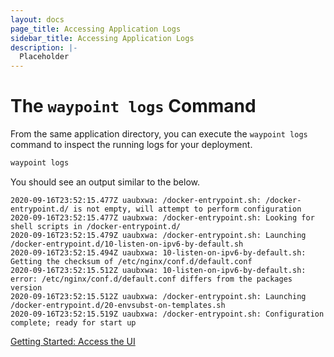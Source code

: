 ```yaml
---
layout: docs
page_title: Accessing Application Logs
sidebar_title: Accessing Application Logs
description: |-
  Placeholder
---
```


# The `waypoint logs` Command

From the same application directory, you can execute the `waypoint logs` command to inspect the running logs for your deployment.

```bash
waypoint logs
```

You should see an output similar to the below.

```shell
2020-09-16T23:52:15.477Z uaubxwa: /docker-entrypoint.sh: /docker-entrypoint.d/ is not empty, will attempt to perform configuration
2020-09-16T23:52:15.477Z uaubxwa: /docker-entrypoint.sh: Looking for shell scripts in /docker-entrypoint.d/
2020-09-16T23:52:15.479Z uaubxwa: /docker-entrypoint.sh: Launching /docker-entrypoint.d/10-listen-on-ipv6-by-default.sh
2020-09-16T23:52:15.494Z uaubxwa: 10-listen-on-ipv6-by-default.sh: Getting the checksum of /etc/nginx/conf.d/default.conf
2020-09-16T23:52:15.512Z uaubxwa: 10-listen-on-ipv6-by-default.sh: error: /etc/nginx/conf.d/default.conf differs from the packages version
2020-09-16T23:52:15.512Z uaubxwa: /docker-entrypoint.sh: Launching /docker-entrypoint.d/20-envsubst-on-templates.sh
2020-09-16T23:52:15.519Z uaubxwa: /docker-entrypoint.sh: Configuration complete; ready for start up
```

[Getting Started: Access the UI](/docs/getting-started/nomad-example-app/ui)
